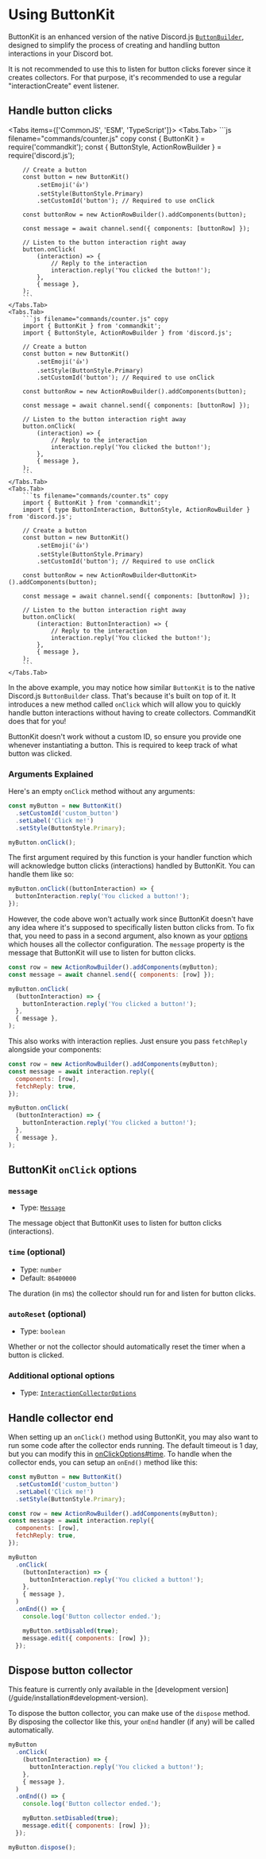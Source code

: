 
# Using ButtonKit

ButtonKit is an enhanced version of the native Discord.js [`ButtonBuilder`](https://old.discordjs.dev/#/docs/discord.js/main/class/ButtonBuilder), designed to simplify the process of creating and handling button interactions in your Discord bot.

It is not recommended to use this to listen for button clicks forever since it creates collectors. For that purpose, it's recommended to use a regular "interactionCreate" event listener.

## Handle button clicks

<Tabs items={['CommonJS', 'ESM', 'TypeScript']}>
    <Tabs.Tab>
        ```js filename="commands/counter.js" copy
        const { ButtonKit } = require('commandkit');
        const { ButtonStyle, ActionRowBuilder } = require('discord.js');

        // Create a button
        const button = new ButtonKit()
            .setEmoji('👍')
            .setStyle(ButtonStyle.Primary)
            .setCustomId('button'); // Required to use onClick

        const buttonRow = new ActionRowBuilder().addComponents(button);

        const message = await channel.send({ components: [buttonRow] });

        // Listen to the button interaction right away
        button.onClick(
            (interaction) => {
                // Reply to the interaction
                interaction.reply('You clicked the button!');
            },
            { message },
        );
        ```
    </Tabs.Tab>
    <Tabs.Tab>
        ```js filename="commands/counter.js" copy
        import { ButtonKit } from 'commandkit';
        import { ButtonStyle, ActionRowBuilder } from 'discord.js';

        // Create a button
        const button = new ButtonKit()
            .setEmoji('👍')
            .setStyle(ButtonStyle.Primary)
            .setCustomId('button'); // Required to use onClick

        const buttonRow = new ActionRowBuilder().addComponents(button);

        const message = await channel.send({ components: [buttonRow] });

        // Listen to the button interaction right away
        button.onClick(
            (interaction) => {
                // Reply to the interaction
                interaction.reply('You clicked the button!');
            },
            { message },
        );
        ```
    </Tabs.Tab>
    <Tabs.Tab>
        ```ts filename="commands/counter.ts" copy
        import { ButtonKit } from 'commandkit';
        import { type ButtonInteraction, ButtonStyle, ActionRowBuilder } from 'discord.js';

        // Create a button
        const button = new ButtonKit()
            .setEmoji('👍')
            .setStyle(ButtonStyle.Primary)
            .setCustomId('button'); // Required to use onClick

        const buttonRow = new ActionRowBuilder<ButtonKit>().addComponents(button);

        const message = await channel.send({ components: [buttonRow] });

        // Listen to the button interaction right away
        button.onClick(
            (interaction: ButtonInteraction) => {
                // Reply to the interaction
                interaction.reply('You clicked the button!');
            },
            { message },
        );
        ```
    </Tabs.Tab>

</Tabs>

In the above example, you may notice how similar `ButtonKit` is to the native Discord.js `ButtonBuilder` class. That's because it's built on top of it. It introduces a new method called `onClick` which will allow you to quickly handle button interactions without having to create collectors. CommandKit does that for you!

<Callout type="warning">
  ButtonKit doesn't work without a custom ID, so ensure you provide one whenever
  instantiating a button. This is required to keep track of what button was
  clicked.
</Callout>

### Arguments Explained

Here's an empty `onClick` method without any arguments:

```js copy
const myButton = new ButtonKit()
  .setCustomId('custom_button')
  .setLabel('Click me!')
  .setStyle(ButtonStyle.Primary);

myButton.onClick();
```

The first argument required by this function is your handler function which will acknowledge button clicks (interactions) handled by ButtonKit. You can handle them like so:

```js copy
myButton.onClick((buttonInteraction) => {
  buttonInteraction.reply('You clicked a button!');
});
```

However, the code above won't actually work since ButtonKit doesn't have any idea where it's supposed to specifically listen button clicks from. To fix that, you need to pass in a second argument, also known as your [options](/guide/buttonkit#buttonkit-onclick-options) which houses all the collector configuration. The `message` property is the message that ButtonKit will use to listen for button clicks.

```js copy
const row = new ActionRowBuilder().addComponents(myButton);
const message = await channel.send({ components: [row] });

myButton.onClick(
  (buttonInteraction) => {
    buttonInteraction.reply('You clicked a button!');
  },
  { message },
);
```

This also works with interaction replies. Just ensure you pass `fetchReply` alongside your components:

```js copy
const row = new ActionRowBuilder().addComponents(myButton);
const message = await interaction.reply({
  components: [row],
  fetchReply: true,
});

myButton.onClick(
  (buttonInteraction) => {
    buttonInteraction.reply('You clicked a button!');
  },
  { message },
);
```

## ButtonKit `onClick` options

### `message`

- Type: [`Message`](https://old.discordjs.dev/#/docs/discord.js/main/class/Message)

The message object that ButtonKit uses to listen for button clicks (interactions).

### `time` (optional)

- Type: `number`
- Default: `86400000`

The duration (in ms) the collector should run for and listen for button clicks.

### `autoReset` (optional)

- Type: `boolean`

Whether or not the collector should automatically reset the timer when a button is clicked.

### Additional optional options

- Type: [`InteractionCollectorOptions`](https://old.discordjs.dev/#/docs/discord.js/main/typedef/InteractionCollectorOptions)

## Handle collector end

When setting up an `onClick()` method using ButtonKit, you may also want to run some code after the collector ends running. The default timeout is 1 day, but you can modify this in [onClickOptions#time](/guide/buttonkit#time-optional). To handle when the collector ends, you can setup an `onEnd()` method like this:

```js copy {16-21}
const myButton = new ButtonKit()
  .setCustomId('custom_button')
  .setLabel('Click me!')
  .setStyle(ButtonStyle.Primary);

const row = new ActionRowBuilder().addComponents(myButton);
const message = await interaction.reply({
  components: [row],
  fetchReply: true,
});

myButton
  .onClick(
    (buttonInteraction) => {
      buttonInteraction.reply('You clicked a button!');
    },
    { message },
  )
  .onEnd(() => {
    console.log('Button collector ended.');

    myButton.setDisabled(true);
    message.edit({ components: [row] });
  });
```

## Dispose button collector

<Callout type="warning">
  This feature is currently only available in the [development
  version](/guide/installation#development-version).
</Callout>

To dispose the button collector, you can make use of the `dispose` method. By disposing the collector like this, your `onEnd` handler (if any) will be called automatically.

```js copy {15}
myButton
  .onClick(
    (buttonInteraction) => {
      buttonInteraction.reply('You clicked a button!');
    },
    { message },
  )
  .onEnd(() => {
    console.log('Button collector ended.');

    myButton.setDisabled(true);
    message.edit({ components: [row] });
  });

myButton.dispose();
```
